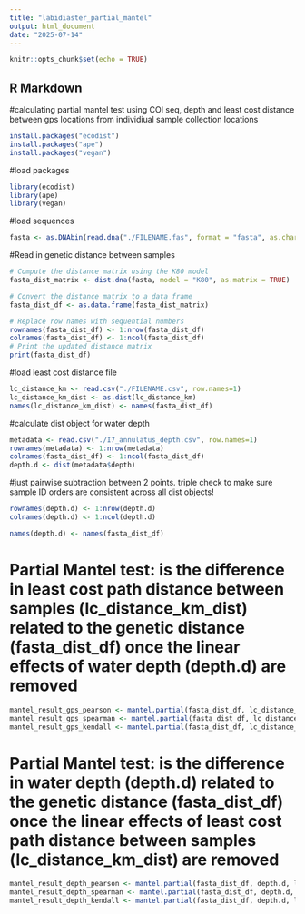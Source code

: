 ```yaml
---
title: "labidiaster_partial_mantel"
output: html_document
date: "2025-07-14"
---
```


```r
knitr::opts_chunk$set(echo = TRUE)
```

## R Markdown

#calculating partial mantel test using COI seq, depth and least cost distance between gps locations from individiual sample collection locations
```r
install.packages("ecodist")
install.packages("ape")
install.packages("vegan")
```

#load packages
```r
library(ecodist)
library(ape)
library(vegan)
```

#load sequences
```r
fasta <- as.DNAbin(read.dna("./FILENAME.fas", format = "fasta", as.character = TRUE))
```

#Read in genetic distance between samples
```r
# Compute the distance matrix using the K80 model
fasta_dist_matrix <- dist.dna(fasta, model = "K80", as.matrix = TRUE)

# Convert the distance matrix to a data frame
fasta_dist_df <- as.data.frame(fasta_dist_matrix)

# Replace row names with sequential numbers
rownames(fasta_dist_df) <- 1:nrow(fasta_dist_df)
colnames(fasta_dist_df) <- 1:ncol(fasta_dist_df)
# Print the updated distance matrix
print(fasta_dist_df)
```

#load least cost distance file
```r
lc_distance_km <- read.csv("./FILENAME.csv", row.names=1) 
lc_distance_km_dist <- as.dist(lc_distance_km)
names(lc_distance_km_dist) <- names(fasta_dist_df)
```

#calculate dist object for water depth 
```r
metadata <- read.csv("./I7_annulatus_depth.csv", row.names=1)
rownames(metadata) <- 1:nrow(metadata)
colnames(fasta_dist_df) <- 1:ncol(fasta_dist_df)
depth.d <- dist(metadata$depth) 
```

#just pairwise subtraction between 2 points. triple check to make sure sample ID orders are consistent across all dist objects! 
```r
rownames(depth.d) <- 1:nrow(depth.d)
colnames(depth.d) <- 1:ncol(depth.d)

names(depth.d) <- names(fasta_dist_df)
```

# Partial Mantel test: is the difference in least cost path distance between samples (lc_distance_km_dist) related to the genetic distance (fasta_dist_df) once the linear effects of water depth (depth.d) are removed
```r
mantel_result_gps_pearson <- mantel.partial(fasta_dist_df, lc_distance_km_dist, depth.d, method = "pearson", permutations = 9999)
mantel_result_gps_spearman <- mantel.partial(fasta_dist_df, lc_distance_km_dist, depth.d, method = "spearman", permutations = 9999)
mantel_result_gps_kendall <- mantel.partial(fasta_dist_df, lc_distance_km_dist, depth.d, method = "kendall", permutations = 9999)

```

# Partial Mantel test: is the difference in water depth (depth.d) related to the genetic distance (fasta_dist_df) once the linear effects of  least cost path distance between samples (lc_distance_km_dist) are removed
```r
mantel_result_depth_pearson <- mantel.partial(fasta_dist_df, depth.d, lc_distance_km_dist, method = "pearson", permutations = 9999)
mantel_result_depth_spearman <- mantel.partial(fasta_dist_df, depth.d, lc_distance_km_dist, method = "spearman", permutations = 9999)
mantel_result_depth_kendall <- mantel.partial(fasta_dist_df, depth.d, lc_distance_km_dist, method = "kendall", permutations = 9999)

```
